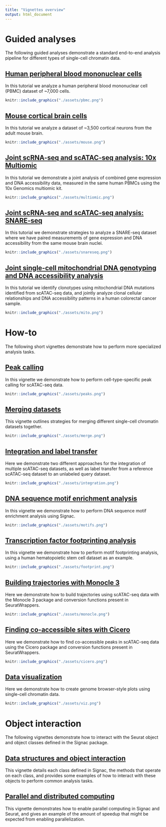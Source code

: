```yaml
---
title: "Vignettes overview"
output: html_document
---
```


# Guided analyses

The following guided analyses demonstrate a standard end-to-end analysis 
pipeline for different types of single-cell chromatin data.

## [Human peripheral blood mononuclear cells](pbmc_vignette.html)

In this tutorial we analyze a human peripheral blood mononuclear cell (PBMC)
dataset of ~7,000 cells.

```r
knitr::include_graphics("./assets/pbmc.png")
```

## [Mouse cortical brain cells](mouse_brain_vignette.html)

In this tutorial we analyze a dataset of ~3,500 cortical neurons from the adult mouse
brain.

```r
knitr::include_graphics("./assets/mouse.png")
```

## [Joint scRNA-seq and scATAC-seq analysis: 10x Multiomic](pbmc_multiomic.html)

In this tutorial we demonstrate a joint analysis of combined gene expression and
DNA accessibility data, measured in the same human PBMCs using the 10x Genomics
multiomic kit.

```r
knitr::include_graphics("./assets/multiomic.png")
```


## [Joint scRNA-seq and scATAC-seq analysis: SNARE-seq](snareseq.html)

In this tutorial we demonstrate strategies to analyze a SNARE-seq dataset where
we have paired measurements of gene expression and DNA accessibility from the 
same mouse brain nuclei.

```r
knitr::include_graphics("./assets/snareseq.png")
```

## [Joint single-cell mitochondrial DNA genotyping and DNA accessibility analysis](mito.html)

In this tutorial we identify clonotypes using mitochondrial DNA mutations identified
from scATAC-seq data, and jointly analyze clonal cellular relationships and DNA
accessibility patterns in a human colorectal cancer sample.

```r
knitr::include_graphics("./assets/mito.png")
```

# How-to

The following short vignettes demonstrate how to perform more specialized 
analysis tasks.

## [Peak calling](peak_calling.html)

In this vignette we demonstrate how to perform cell-type-specific peak
calling for scATAC-seq data.

```r
knitr::include_graphics("./assets/peaks.png")
```

## [Merging datasets](merging.html)

This vignette outlines strategies for merging different single-cell chromatin
datasets together.

```r
knitr::include_graphics("./assets/merge.png")
```

## [Integration and label transfer](integrate_atac.html)

Here we demonstrate two different approaches for the integration of multiple 
scATAC-seq datasets, as well as label transfer from a reference scATAC-seq
dataset to an unlabeled query dataset.

```r
knitr::include_graphics("./assets/integration.png")
```

## [DNA sequence motif enrichment analysis](motif_vignette.html)

In this vignette we demonstrate how to perform DNA sequence motif enrichment
analysis using Signac.

```r
knitr::include_graphics("./assets/motifs.png")
```

## [Transcription factor footprinting analysis](footprint.html)

In this vignette we demonstrate how to perform motif footprinting analysis,
using a human hematopoietic stem cell dataset as an example.

```r
knitr::include_graphics("./assets/footprint.png")
```

## [Building trajectories with Monocle 3](monocle.html)

Here we demonstrate how to build trajectories using scATAC-seq data with the 
Monocle 3 package and conversion functions present in SeuratWrappers.

```r
knitr::include_graphics("./assets/monocle.png")
```

## [Finding co-accessible sites with Cicero](cicero.html)

Here we demonstrate how to find co-accessible peaks in scATAC-seq data using the
Cicero package and conversion functions present in SeuratWrappers.

```r
knitr::include_graphics("./assets/cicero.png")
```

## [Data visualization](visualization.html)

Here we demonstrate how to create genome browser-style plots using single-cell
chromatin data.

```r
knitr::include_graphics("./assets/viz.png")
```

# Object interaction

The following vignettes demonstrate how to interact with the Seurat object and 
object classes defined in the Signac package.

## [Data structures and object interaction](data_structures.html)

This vignette details each class defined in Signac, the methods that operate on
each class, and provides some examples of how to interact with these objects to
perform common analysis tasks.

## [Parallel and distributed computing](future.html)

This vignette demonstrates how to enable parallel computing in Signac and Seurat,
and gives an example of the amount of speedup that might be expected from 
enabling parallelization. 
